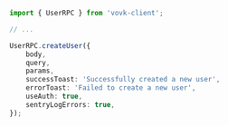 ```ts
import { UserRPC } from 'vovk-client';

// ...

UserRPC.createUser({ 
    body,
    query,
    params,
    successToast: 'Successfully created a new user',
    errorToast: 'Failed to create a new user',
    useAuth: true,
    sentryLogErrors: true,
});
```
